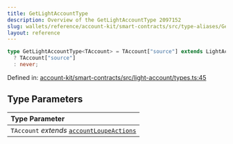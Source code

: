 ```yaml
---
title: GetLightAccountType
description: Overview of the GetLightAccountType 2097152
slug: wallets/reference/account-kit/smart-contracts/src/type-aliases/GetLightAccountType
layout: reference
---
```


```ts
type GetLightAccountType<TAccount> = TAccount["source"] extends LightAccountType
  ? TAccount["source"]
  : never;
```

Defined in: [account-kit/smart-contracts/src/light-account/types.ts:45](https://github.com/alchemyplatform/aa-sdk/blob/923a52171f7246172caf350853843e6680197da9/account-kit/smart-contracts/src/light-account/types.ts#L45)

## Type Parameters

| Type Parameter                                                                                    |
| :------------------------------------------------------------------------------------------------ |
| `TAccount` _extends_ [`accountLoupeActions`](../../../core/src/variables/accountLoupeActions.mdx) |
